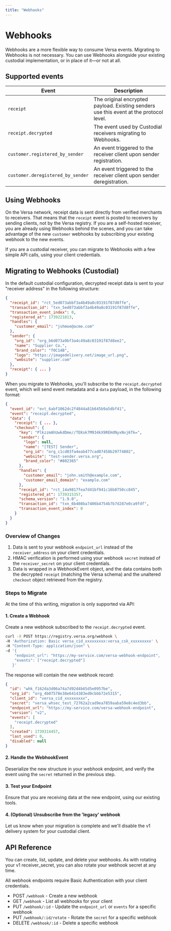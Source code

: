 ```yaml
---
title: "Webhooks"
---
```


# Webhooks

Webhooks are a more flexible way to consume Versa events.
Migrating to Webhooks is not necessary.
You can use Webhooks alongside your existing custodial implementation, or in place of it—or not at all.

## Supported events

| Event                             | Description                                                                             |
| --------------------------------- | --------------------------------------------------------------------------------------- |
| `receipt`                         | The original encrypted payload. Existing senders use this event at the protocol level.  |
| `receipt.decrypted`               | The event used by Custodial receivers migrating to Webhooks.                            |
| `customer.registered_by_sender`   | An event triggered to the receiver client upon sender registration.                     |
| `customer.deregistered_by_sender` | An event triggered to the receiver client upon sender deregistration.                   |

## Using Webhooks

On the Versa network, receipt data is sent directly from verified merchants to receivers.
That means that the `receipt` event is posted to receivers by sending clients, not by the Versa registry.
If you are a self-hosted receiver, you are already using Webhooks behind the scenes,
and you can take advantage of the new `customer` webhooks by subscribing your existing webhook to the new events.

If you are a custodial receiver, you can migrate to Webhooks with a few simple API calls, using your client credentials.

## Migrating to Webhooks (Custodial)

In the default custodial configuration, decrypted receipt data is sent to your "receiver address" in the following structure:

```json
{
  "receipt_id": "rct_5ed073abbf3a4b49a8c03191f87d8ffe",
  "transaction_id": "txn_5ed073abbf3a4b49a8c03191f87d8ffe",
  "transaction_event_index": 0,
  "registered_at": 1739221813,
  "handles": {
    "customer_email": "jshmoe@acme.com"
  },
  "sender": {
    "org_id": "org_b6d073a9bf3a4c49a8c03191f87d8ee2",
    "name": "Supplier Co.",
    "brand_color": "f0C14B",
    "logo": "https://imagedelivery.net/image_url.png",
    "website": "supplier.com"
  },
  "receipt": { ... }
}
```

When you migrate to Webhooks, you'll subscribe to the `receipt.decrypted` event, which will send event metadata and a `data` payload, in the following format:

```json
{
  "event_id": "evt_6abf1062dc2f4844a81b645b9a5dbf41",
  "event": "receipt.decrypted",
  "data": {
    "receipt": { ... },
    "checkout": {
      "key": "PlkzzmAhUwkdDme//TEKok7M934kX9REHdNyxNvj6Tk=",
      "sender": {
        "logo": null,
        "name": "[TEST] Sender",
        "org_id": "org_c1cd03fa4eab477cad07458b29774802",
        "website": "test-sender.versa.org",
        "brand_color": "#802365"
      },
      "handles": {
        "customer_email": "john.smith@example.com", 
        "customer_email_domain": "example.com"
      },
      "receipt_id": "rct_14a9817fea7d41bf941c16b8750cc845",
      "registered_at": 1739315357,
      "schema_version": "1.9.0",
      "transaction_id": "txn_6b408ba7406b4754b7b7d287e0ca9fdf",
      "transaction_event_index": 0
    }
  }
}
```

### Overview of Changes

1. Data is sent to your webhook `endpoint_url` instead of the `receiver_address` on your client credentials.
2. HMAC verification is performed using your webhook `secret` instead of the `receiver_secret` on your client credentials.
3. Data is wrapped in a WebhookEvent object, and the data contains both the decrypted `receipt` (matching the Versa schema) and the unaltered `checkout` object retrieved from the registry.

### Steps to Migrate

At the time of this writing, migration is only supported via API:

#### 1. Create a Webhook

Create a new webhook subscribed to the `receipt.decrypted` event.

```bash
curl -X POST https://registry.versa.org/webhook \
-H 'Authorization: Basic versa_cid_xxxxxxxxx:versa_csk_xxxxxxxxx' \
-H "Content-Type: application/json" \
-d '{
    "endpoint_url": "https://my-service.com/versa-webhook-endpoint",
    "events": ["receipt.decrypted"]
   }'
```

The response will contain the new webhook record:

```json
{
  "id": "whk_f162da3d06a74a7d92d4b65d5e0957be",
  "org_id": "org_4b07578e38e6414383ed0cbbb72e5315",
  "client_id": "versa_cid_xxxxxxxxx",
  "secret": "versa_whsec_test_72762a2cad9ea7859aaba59e8c4ed3bb",
  "endpoint_url": "https://my-service.com/versa-webhook-endpoint",
  "version": "v2",
  "events": [
    "receipt.decrypted"
  ],
  "created": 1739314457,
  "last_used": 0,
  "disabled": null
}
```

#### 2. Handle the WebhookEvent

Deserialize the new structure in your webhook endpoint, and verify the event using the `secret` returned in the previous step.

#### 3. Test your Endpoint

Ensure that you are receiving data at the new endpoint, using our existing tools.

#### 4. (Optional) Unsubscribe from the 'legacy' webhook

Let us know when your migration is complete and we'll disable the v1 delivery system for your custodial client.

## API Reference

You can create, list, update, and delete your webhooks. As with rotating your v1 receiver_secret, you can also rotate your webhook secret at any time.

All webhook endpoints require Basic Authentication with your client credentials.

* POST `/webhook` - Create a new webhook
* GET `/webhook` - List all webhooks for your client
* PUT `/webhook/:id` - Update the `endpoint_url` or `events` for a specific webhook
* PUT `/webhook/:id/rotate` - Rotate the `secret` for a specific webhook
* DELETE `/webhook/:id` - Delete a specific webhook
